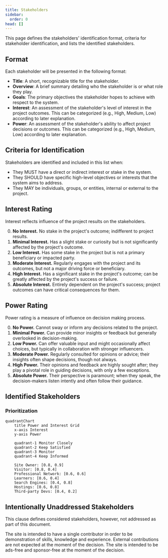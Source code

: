 ```yaml
---
title: Stakeholders
sidebar:
  order: 0
head: []
---
```



This page defines the stakeholders' identification format, criteria for stakeholder identification, and lists the identified stakeholders.

## Format

Each stakeholder will be presented in the following format:

- **Title**: A short, recognizable title for the stakeholder.
- **Overview**: A brief summary detailing who the stakeholder is or what role they play.
- **Goals**: The primary objectives the stakeholder hopes to achieve with respect to the system.
- **Interest**: An assessment of the stakeholder's level of interest in the project outcomes. This can be categorized (e.g., High, Medium, Low) according to later explanation.
- **Power**: An assessment of the stakeholder's ability to affect project decisions or outcomes. This can be categorized (e.g., High, Medium, Low) according to later explanation.

## Criteria for Identification

Stakeholders are identified and included in this list when:

- They MUST have a direct or indirect interest or stake in the system.
- They SHOULD have specific high-level objectives or interests that the system aims to address.
- They MAY be individuals, groups, or entities, internal or external to the project.

## Interest Rating

Interest reflects influence of the project results on the stakeholders.

0. **No Interest.** No stake in the project's outcome; indifferent to project results.
1. **Minimal Interest.** Has a slight stake or curiosity but is not significantly affected by the project's outcome.
2. **Low Interest.** Has some stake in the project but is not a primary beneficiary or impacted party.
3. **Moderate Interest.** Regularly engages with the project and its outcomes, but not a major driving force or beneficiary.
4. **High Interest.** Has a significant stake in the project's outcome; can be greatly affected by the project's success or failure.
5. **Absolute Interest.** Entirely dependent on the project's success; project outcomes can have critical consequences for them.

## Power Rating

Power rating is a measure of influence on decision making process.

0. **No Power.** Cannot sway or inform any decisions related to the project.
1. **Minimal Power.** Can provide minor insights or feedback but generally overlooked in decision-making.
2. **Low Power.** Can offer valuable input and might occasionally affect choices, but typically in collaboration with stronger influencers.
3. **Moderate Power.** Regularly consulted for opinions or advice; their insights often shape decisions, though not always.
4. **High Power.** Their opinions and feedback are highly sought after; they play a pivotal role in guiding decisions, with only a few exceptions.
5. **Absolute Power.** Their perspective is paramount; when they speak, the decision-makers listen intently and often follow their guidance.

## Identified Stakeholders

<CardGrid>
	<LinkCard title="Site Owner" href="./owner/"
        description="Owner and developer of the site (4, 5)"
    />
	<LinkCard title="Visitors" href="./visitors/"
        description="Main users of the site (4, 2)"
    />
	<LinkCard title="Professional Network" href="./professionals/"
        description="Members of professional circle (3, 3)"
    />
	<LinkCard title="Learners" href="./learners/"
        description="Inspiration and knowledge seekers (3, 2)"
    />
	<LinkCard title="Search Engines" href="./bots/"
        description="Search enginers and ranking bots (2, 4)"
    />
	<LinkCard title="Hostings" href="./hostings/"
        description="Hosting Service Providers (3, 4)"
    />
	<LinkCard title="Third Party Devs" href="./3dpdevs/"
        description="Third Part Software Developers (2, 1)"
    />
</CardGrid>

### Prioritization

```mermaid
quadrantChart
    title Power and Interest Grid
    x-axis Interest
    y-axis Power

    quadrant-1 Monitor Closely
    quadrant-2 Keep Satisfied
    quadrant-3 Monitor
    quadrant-4 Keep Informed

    Site Owner: [0.8, 0.9]
    Visitor: [0.8, 0.4]
    Professional Network: [0.6, 0.6]
    Learners: [0.6, 0.4]
    Search Engines: [0.4, 0.8]
    Hostings: [0.6, 0.8]
    Third-party Devs: [0.4, 0.2]
```

## Intentionally Unaddressed Stakeholders

This clause defines considered stakeholders, however, not addressed as part of this document.

<Tabs>
	<TabItem label="Content Contributors or Guest Posters">
    The site is intended to have a single contributor in order to be demonstration of skills, knowledge and experience.
    External contributions are not expected at the moment of the decision.
  </TabItem>
	<TabItem label="Advertisers or Sponsors">
    The site is intended to be ads-free and sponsor-free at the moment of the decision.
  </TabItem>
</Tabs>
